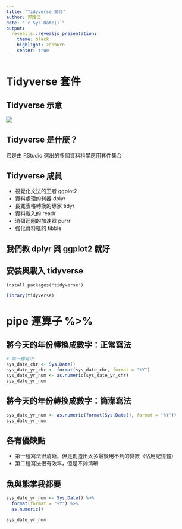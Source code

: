 ```yaml
---
title: "Tidyverse 簡介"
author: 郭耀仁
date: "`r Sys.Date()`"
output: 
  revealjs::revealjs_presentation:
    theme: black
    highlight: zenburn
    center: true
---
```


# Tidyverse 套件

## Tidyverse 示意

![](img/tidyverse_logo.png)

## Tidyverse 是什麼？

它是由 RStudio 選出的多個資料科學應用套件集合

## Tidyverse 成員

- 視覺化文法的王者 ggplot2
- 資料處理的利器 dplyr
- 長寬表格轉換的專家 tidyr
- 資料載入的 readr
- 消弭迴圈的加速器 purrr
- 強化資料框的 tibble

## 我們教 dplyr 與 ggplot2 就好

## 安裝與載入 tidyverse

```
install.packages("tidyverse")
```

```r
library(tidyverse)
```

# pipe 運算子 %>%

## 將今天的年份轉換成數字：正常寫法

```r
# 第一種寫法
sys_date_chr <- Sys.Date()
sys_date_yr_chr <- format(sys_date_chr, format = "%Y")
sys_date_yr_num <- as.numeric(sys_date_yr_chr)
sys_date_yr_num
```

## 將今天的年份轉換成數字：簡潔寫法

```r
sys_date_yr_num <- as.numeric(format(Sys.Date(), format = "%Y"))
sys_date_yr_num
```

## 各有優缺點

- 第一種寫法很清晰，但是創造出太多最後用不到的變數（佔用記憶體）
- 第二種寫法很有效率，但是不夠清晰

## 魚與熊掌我都要

```r
sys_date_yr_num <- Sys.Date() %>%
  format(format = "%Y") %>%
  as.numeric()

sys_date_yr_num
```
